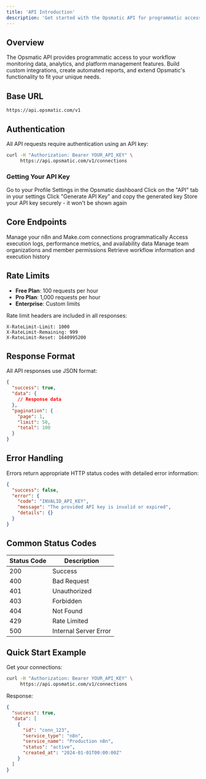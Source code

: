 ```yaml
---
title: 'API Introduction'
description: 'Get started with the Opsmatic API for programmatic access to your monitoring data'
---
```


## Overview

The Opsmatic API provides programmatic access to your workflow monitoring data, analytics, and platform management features. Build custom integrations, create automated reports, and extend Opsmatic's functionality to fit your unique needs.

## Base URL

```
https://api.opsmatic.com/v1
```

## Authentication

All API requests require authentication using an API key:

```bash
curl -H "Authorization: Bearer YOUR_API_KEY" \
     https://api.opsmatic.com/v1/connections
```

### Getting Your API Key

<Steps>
  <Step title="Access Settings">
    Go to your Profile Settings in the Opsmatic dashboard
  </Step>
  <Step title="Navigate to API">
    Click on the "API" tab in your settings
  </Step>
  <Step title="Generate Key">
    Click "Generate API Key" and copy the generated key
  </Step>
  <Step title="Store Securely">
    Store your API key securely - it won't be shown again
  </Step>
</Steps>

## Core Endpoints

<CardGroup cols={2}>
  <Card title="Connections" icon="plug" href="/api-reference/connections">
    Manage your n8n and Make.com connections programmatically
  </Card>
  <Card title="Analytics" icon="chart-line" href="/api-reference/analytics">
    Access execution logs, performance metrics, and availability data
  </Card>
  <Card title="Organizations" icon="users" href="/api-reference/organizations">
    Manage team organizations and member permissions
  </Card>
  <Card title="Workflows" icon="workflow">
    Retrieve workflow information and execution history
  </Card>
</CardGroup>

## Rate Limits

- **Free Plan**: 100 requests per hour
- **Pro Plan**: 1,000 requests per hour  
- **Enterprise**: Custom limits

Rate limit headers are included in all responses:

```http
X-RateLimit-Limit: 1000
X-RateLimit-Remaining: 999
X-RateLimit-Reset: 1640995200
```

## Response Format

All API responses use JSON format:

```json
{
  "success": true,
  "data": {
    // Response data
  },
  "pagination": {
    "page": 1,
    "limit": 50,
    "total": 100
  }
}
```

## Error Handling

Errors return appropriate HTTP status codes with detailed error information:

```json
{
  "success": false,
  "error": {
    "code": "INVALID_API_KEY",
    "message": "The provided API key is invalid or expired",
    "details": {}
  }
}
```

## Common Status Codes

| Status Code | Description |
|-------------|-------------|
| 200 | Success |
| 400 | Bad Request |
| 401 | Unauthorized |
| 403 | Forbidden |
| 404 | Not Found |
| 429 | Rate Limited |
| 500 | Internal Server Error |

## Quick Start Example

Get your connections:

```bash
curl -H "Authorization: Bearer YOUR_API_KEY" \
     https://api.opsmatic.com/v1/connections
```

Response:

```json
{
  "success": true,
  "data": [
    {
      "id": "conn_123",
      "service_type": "n8n",
      "service_name": "Production n8n",
      "status": "active",
      "created_at": "2024-01-01T00:00:00Z"
    }
  ]
}
```